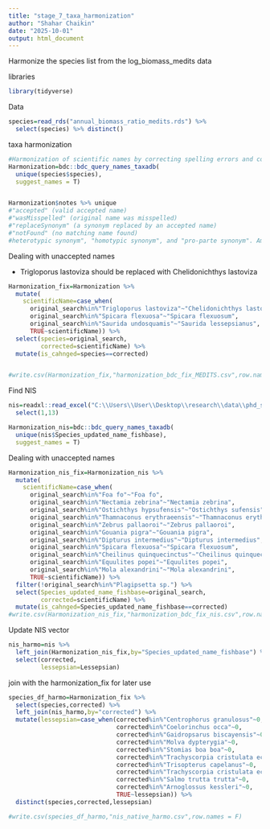 ```yaml
---
title: "stage_7_taxa_harmonization"
author: "Shahar Chaikin"
date: "2025-10-01"
output: html_document
---
```

Harmonize the species list from the log_biomass_medits data

libraries
```r
library(tidyverse)
```

Data
```r
species=read_rds("annual_biomass_ratio_medits.rds") %>% 
  select(species) %>% distinct()
```

taxa harmonization
```r
#Harmonization of scientific names by correcting spelling errors and converting nomenclatural synonyms to currently accepted names
Harmonization=bdc::bdc_query_names_taxadb(
  unique(species$species),
  suggest_names = T)


Harmonization$notes %>% unique
#"accepted" (valid accepted name)
#"wasMisspelled" (original name was misspelled)
#"replaceSynonym" (a synonym replaced by an accepted name)
#"notFound" (no matching name found)
#heterotypic synonym", "homotypic synonym", and "pro-parte synonym". Ambiguous synonyms, names that have been published more than once describing different species, have more than one accepted name and cannot be resolved. Such cases are flagged and left to be determined by the user
```

Dealing with unaccepted names
 
- Trigloporus lastoviza  should be replaced with Chelidonichthys lastoviza
```r
Harmonization_fix=Harmonization %>% 
  mutate(
    scientificName=case_when(
      original_search%in%"Trigloporus lastoviza"~"Chelidonichthys lastoviza",
      original_search%in%"Spicara flexuosa"~"Spicara flexuosum",
      original_search%in%"Saurida undosquamis"~"Saurida lessepsianus",
      TRUE~scientificName)) %>% 
  select(species=original_search,
         corrected=scientificName) %>% 
  mutate(is_cahnged=species==corrected)


#write.csv(Harmonization_fix,"harmonization_bdc_fix_MEDITS.csv",row.names = F)
```

Find NIS
```r
nis=readxl::read_excel("C:\\Users\\User\\Desktop\\research\\data\\phd_stereo_bruvs\\data\\Belmaker_Species_Traits.xlsx") %>% 
  select(1,13)

Harmonization_nis=bdc::bdc_query_names_taxadb(
  unique(nis$Species_updated_name_fishbase),
  suggest_names = T)
```

Dealing with unaccepted names
```r
Harmonization_nis_fix=Harmonization_nis %>% 
  mutate(
    scientificName=case_when(
      original_search%in%"Foa fo"~"Foa fo",
      original_search%in%"Nectamia zebrina"~"Nectamia zebrina",
      original_search%in%"Ostichthys hypsufensis"~"Ostichthys sufensis",
      original_search%in%"Thamnaconus erythraeensis"~"Thamnaconus erythraeensis",
      original_search%in%"Zebrus pallaoroi"~"Zebrus pallaoroi",
      original_search%in%"Gouania pigra"~"Gouania pigra",
      original_search%in%"Dipturus intermedius"~"Dipturus intermedius",
      original_search%in%"Spicara flexuosa"~"Spicara flexuosum",
      original_search%in%"Cheilinus quinquecinctus"~"Cheilinus quinquecinctus",
      original_search%in%"Equulites popei"~"Equulites popei",
      original_search%in%"Mola alexandrini"~"Mola alexandrini",
      TRUE~scientificName)) %>% 
  filter(!original_search%in%"Plagipsetta sp.") %>% 
  select(Species_updated_name_fishbase=original_search,
         corrected=scientificName) %>% 
  mutate(is_cahnged=Species_updated_name_fishbase==corrected)
#write.csv(Harmonization_nis_fix,"harmonization_bdc_fix_nis.csv",row.names = F)
```

Update NIS vector
```r
nis_harmo=nis %>% 
  left_join(Harmonization_nis_fix,by="Species_updated_name_fishbase") %>% 
  select(corrected,
         lessepsian=Lessepsian)
```

join with the harmonization_fix for later use
```r
species_df_harmo=Harmonization_fix %>% 
  select(species,corrected) %>% 
  left_join(nis_harmo,by="corrected") %>% 
  mutate(lessepsian=case_when(corrected%in%"Centrophorus granulosus"~0,
                              corrected%in%"Coelorinchus occa"~0,
                              corrected%in%"Gaidropsarus biscayensis"~0,
                              corrected%in%"Molva dypterygia"~0,
                              corrected%in%"Stomias boa boa"~0,
                              corrected%in%"Trachyscorpia cristulata echinata"~0,
                              corrected%in%"Trisopterus capelanus"~0,
                              corrected%in%"Trachyscorpia cristulata echinata"~0,
                              corrected%in%"Salmo trutta trutta"~0,
                              corrected%in%"Arnoglossus kessleri"~0,
                              TRUE~lessepsian)) %>% 
  distinct(species,corrected,lessepsian)

#write.csv(species_df_harmo,"nis_native_harmo.csv",row.names = F)
```

